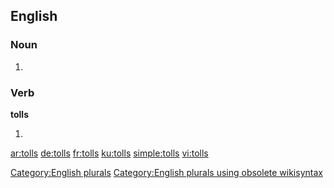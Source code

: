 
==English==

===Noun===
{{head|en}}

# {{plural of|toll}}

===Verb===
'''tolls'''

# {{en-third-person singular of|toll}}

[[Category:English plurals]][[Category:English plurals using obsolete wikisyntax]]

[[ar:tolls]]
[[de:tolls]]
[[fr:tolls]]
[[ku:tolls]]
[[simple:tolls]]
[[vi:tolls]]